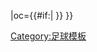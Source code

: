 {{fb team |t=因戈尔施塔特04 |tan=因戈尔施塔特足球俱乐部 |tc=GER |abb={{#if:{{{abb|}}}|ING{{0}}}} |oc={{#if:{{{oc|}}}|{{{oc}}} }} }}<!--
--><noinclude>[[Category:足球模板]]</noinclude>